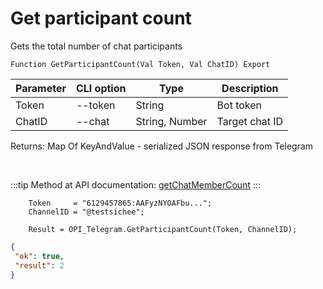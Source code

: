 ﻿---
sidebar_position: 6
---


# Get participant count
 Gets the total number of chat participants



`Function GetParticipantCount(Val Token, Val ChatID) Export`

  | Parameter | CLI option | Type | Description |
  |-|-|-|-|
  | Token | --token | String | Bot token |
  | ChatID | --chat | String, Number | Target chat ID |

  
  Returns:  Map Of KeyAndValue - serialized JSON response from Telegram

<br/>

:::tip
Method at API documentation: [getChatMemberCount](https://core.telegram.org/bots/api#getchatmembercount)
:::
<br/>


```bsl title="Code example"
    Token     = "6129457865:AAFyzNYOAFbu...";
    ChannelID = "@testsichee";

    Result = OPI_Telegram.GetParticipantCount(Token, ChannelID);
```
 



```json title="Result"
{
 "ok": true,
 "result": 2
}
```
